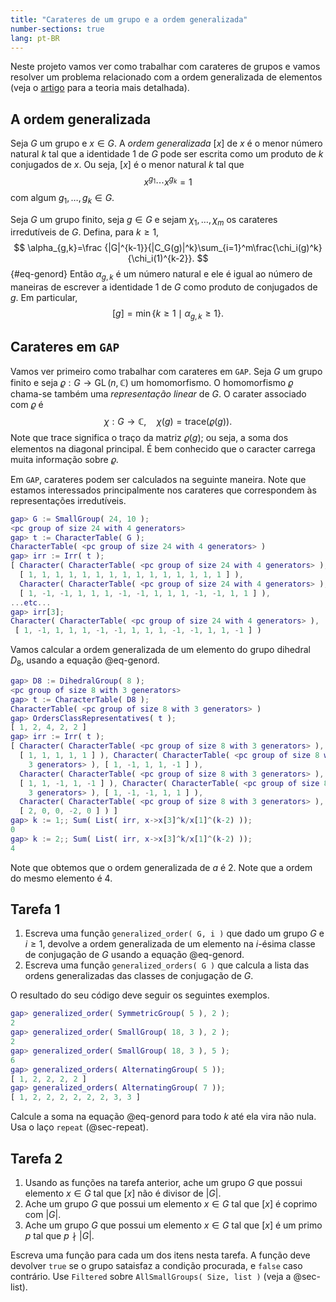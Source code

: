 ```yaml
---
title: "Carateres de um grupo e a ordem generalizada"
number-sections: true
lang: pt-BR
---
```



Neste projeto vamos ver como trabalhar com carateres de grupos e vamos resolver um problema relacionado com a ordem generalizada de elementos (veja o [artigo](https://link.springer.com/article/10.1007/s00013-023-01931-5) para a teoria mais detalhada). 

## A ordem generalizada

:::{.problem}
Seja $G$ um grupo e $x\in G$. A *ordem generalizada* $[x]$ de $x$ é o menor número natural $k$ tal que a identidade $1$ de $G$ pode ser escrita como um produto de $k$ conjugados de $x$. Ou seja, $[x]$ é o menor natural $k$ tal que 
$$
x^{g_1}\cdots x^{g_k}=1
$$
com algum $g_1,\ldots,g_k\in G$. 


:::{#thm-ord-gen}
Seja $G$ um grupo finito, seja $g\in G$ e sejam $\chi_1,\ldots,\chi_m$ os carateres irredutíveis de $G$. Defina, para $k\geq 1$, 
$$
\alpha_{g,k}=\frac {|G|^{k-1}}{|C_G(g)|^k}\sum_{i=1}^m\frac{\chi_i(g)^k}{\chi_i(1)^{k-2}}.
$${#eq-genord}
Então $\alpha_{g,k}$ é um número natural e ele é igual ao número de maneiras de escrever a identidade $1$ de $G$ como produto de conjugados de $g$. Em particular, 
$$
[g]=\min\{k\geq 1\mid \alpha_{g,k}\geq 1\}.
$$
:::
:::

## Carateres em `GAP`

:::{.subexample}
Vamos ver primeiro como trabalhar com carateres em `GAP`. Seja $G$ um grupo finito e seja $\varrho:G\to \operatorname{GL}(n,\mathbb C)$ um homomorfismo. O homomorfismo $\varrho$ chama-se também uma *representação linear* de $G$. O carater associado com $\varrho$ é 
$$
\chi:G\to\mathbb C,\quad \chi(g)=\mbox{trace}(\varrho(g)). 
$$
Note que $\mbox{trace}$ significa o traço da matriz $\varrho(g)$; ou seja, a soma dos elementos na diagonal principal. É bem conhecido que o caracter carrega muita informação sobre $\varrho$.

Em `GAP`, carateres podem ser calculados na seguinte maneira. Note que estamos interessados principalmente nos carateres que correspondem às representações irredutíveis.

```matlab
gap> G := SmallGroup( 24, 10 );
<pc group of size 24 with 4 generators>
gap> t := CharacterTable( G );
CharacterTable( <pc group of size 24 with 4 generators> )
gap> irr := Irr( t );
[ Character( CharacterTable( <pc group of size 24 with 4 generators> ),
  [ 1, 1, 1, 1, 1, 1, 1, 1, 1, 1, 1, 1, 1, 1, 1 ] ), 
  Character( CharacterTable( <pc group of size 24 with 4 generators> ),
  [ 1, -1, -1, 1, 1, 1, -1, -1, 1, 1, 1, -1, -1, 1, 1 ] ), 
...etc...
gap> irr[3];
Character( CharacterTable( <pc group of size 24 with 4 generators> ),
 [ 1, -1, 1, 1, 1, -1, -1, 1, 1, 1, -1, -1, 1, 1, -1 ] )
```
:::



:::{.subexample}
Vamos calcular a ordem generalizada de um elemento do grupo dihedral $D_8$, usando a equação @eq-genord.

```matlab
gap> D8 := DihedralGroup( 8 );
<pc group of size 8 with 3 generators>
gap> t := CharacterTable( D8 );
CharacterTable( <pc group of size 8 with 3 generators> )
gap> OrdersClassRepresentatives( t );
[ 1, 2, 4, 2, 2 ]
gap> irr := Irr( t );
[ Character( CharacterTable( <pc group of size 8 with 3 generators> ),
  [ 1, 1, 1, 1, 1 ] ), Character( CharacterTable( <pc group of size 8 with 
    3 generators> ), [ 1, -1, 1, 1, -1 ] ), 
  Character( CharacterTable( <pc group of size 8 with 3 generators> ),
  [ 1, 1, -1, 1, -1 ] ), Character( CharacterTable( <pc group of size 8 with 
    3 generators> ), [ 1, -1, -1, 1, 1 ] ), 
  Character( CharacterTable( <pc group of size 8 with 3 generators> ),
  [ 2, 0, 0, -2, 0 ] ) ]
gap> k := 1;; Sum( List( irr, x->x[3]^k/x[1]^(k-2) ));
0
gap> k := 2;; Sum( List( irr, x->x[3]^k/x[1]^(k-2) ));
4
```

Note que obtemos que o ordem generalizada de $a$ é $2$. Note que a ordem do mesmo elemento é $4$. 
:::

## Tarefa 1
:::{.problem}
1. Escreva uma função `generalized_order( G, i )` que dado um grupo $G$ e $i\geq 1$, devolve a ordem generalizada de um elemento na $i$-ésima classe de conjugação de $G$ usando a equação @eq-genord.  
2. Escreva uma função `generalized_orders( G )` que calcula a lista das ordens generalizadas das classes de conjugação de $G$.

O resultado do seu código deve seguir os seguintes exemplos.
```matlab
gap> generalized_order( SymmetricGroup( 5 ), 2 );
2
gap> generalized_order( SmallGroup( 18, 3 ), 2 );
2
gap> generalized_order( SmallGroup( 18, 3 ), 5 );
6
gap> generalized_orders( AlternatingGroup( 5 ));
[ 1, 2, 2, 2, 2 ]
gap> generalized_orders( AlternatingGroup( 7 ));
[ 1, 2, 2, 2, 2, 2, 2, 3, 3 ]
```
:::

:::{.hint}
Calcule a soma na equação @eq-genord para todo $k$ até ela vira não nula. Usa o laço `repeat` (@sec-repeat).
:::

<!--
generalized_orders := G -> List( [1..NrConjugacyClasses( G )], x->generalized_order( G, x ));
-->

<!--
generalized_order := function( G, x )
  local t, irr, k;

  t := CharacterTable( G );
  irr := Irr( t );
  k := 0; 
  repeat
    k := k+1;
  until Sum( List( irr, chi->chi[x]^k/chi[1]^(k-2))) > 0;

  return k;
end;
-->

## Tarefa 2
:::{.subproblem}
1. Usando as funções na tarefa anterior, ache um grupo $G$ que possui elemento $x\in G$ tal que $[x]$ não é divisor de $|G|$. 
2. Ache um grupo $G$ que possui um elemento $x\in G$ tal que $[x]$ é coprimo com $|G|$.
3. Ache um grupo $G$ que possui um elemento $x\in G$ tal que $[x]$ é um primo $p$ tal que $p\nmid |G|$. 
:::

:::{.hint}
Escreva uma função para cada um dos itens nesta tarefa. A função deve devolver `true` se o grupo sataisfaz a condição procurada, e `false` caso contrário. Use `Filtered` sobre `AllSmallGroups( Size, list )` (veja a @sec-list).
:::

